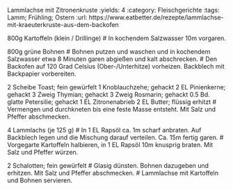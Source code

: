 Lammlachse mit Zitronenkruste
:yields: 4
:category: Fleischgerichte
:tags: Lamm; Frühling; Ostern
:url: https://www.eatbetter.de/rezepte/lammlachse-mit-kraeuterkruste-aus-dem-backofen

800g Kartoffeln (klein / Drillinge)
# In kochendem Salzwasser 10m vorgaren.

800g grüne Bohnen
# Bohnen putzen und waschen und in kochendem Salzwasser etwa 8 Minuten garen abgießen und kalt abschrecken.
# Den Backofen auf 120 Grad Celsius (Ober-/Unterhitze) vorheizen. Backblech mit Backpapier vorbereiten.

2 Scheibe Toast; fein gewürfelt
1 Knoblauchzehe; gehackt
2 EL Pinienkerne; gehackt
3 Zweig Thymian; gehackt
3 Zweig Rosmarin; gehackt
0.5 Bd. glatte Petersilie; gehackt
1 EL Zitronenabrieb
2 EL Butter; flüssig erhitzt
# Vermengen und durchkneten bis eine feste Masse entsteht. Mit Salz und Pfeffer abschmecken. 

4 Lammlachs (je 125 g)
# In 1 EL Rapsöl ca. 1m scharf anbraten. Auf Backblech legen und die Mischung darauf verteilen. Ca. 15m fertig garen.
# Vorgegarte Kartoffeln halbieren, in 1 EL Rapsöl 10m knusprig braten. Mit Salz und Pfeffer würzen.

2 Schalotten; fein gewürfelt
# Glasig dünsten. Bohnen dazugeben und erhitzen. Mit Salz und Pfeffer abschmecken.
# Lammlachse mit Kartoffeln und Bohnen servieren.
